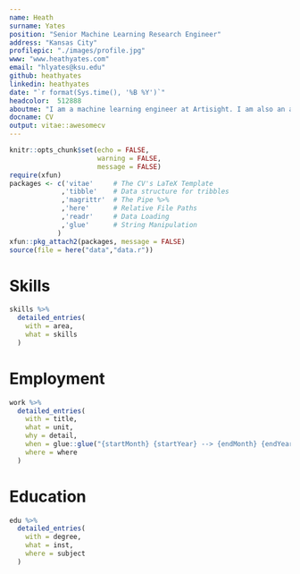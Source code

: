 ```yaml
---
name: Heath 
surname: Yates
position: "Senior Machine Learning Research Engineer"
address: "Kansas City"
profilepic: "./images/profile.jpg"
www: "www.heathyates.com"
email: "hlyates@ksu.edu"
github: heathyates
linkedin: heathyates
date: "`r format(Sys.time(), '%B %Y')`"
headcolor:  512888
aboutme: "I am a machine learning engineer at Artisight. I am also an adjunct professor at Kansas State University. I like to innovate, solve problems, and write code. I have 7 years of combined experience in data analytics, software engineering, and research."
docname: CV
output: vitae::awesomecv
---
```

  
```r
knitr::opts_chunk$set(echo = FALSE,
                      warning = FALSE,
                      message = FALSE)
require(xfun)
packages <- c('vitae'     # The CV's LaTeX Template
             ,'tibble'    # Data structure for tribbles
             ,'magrittr'  # The Pipe %>%
             ,'here'      # Relative File Paths
             ,'readr'     # Data Loading
             ,'glue'      # String Manipulation
            )
xfun::pkg_attach2(packages, message = FALSE)
source(file = here("data","data.r"))
```


# Skills

```r
skills %>%
  detailed_entries(
    with = area,
    what = skills
  )
```


# Employment

```r
work %>%
  detailed_entries(
    with = title,
    what = unit,
    why = detail,
    when = glue::glue("{startMonth} {startYear} --> {endMonth} {endYear}",.na = ""),
    where = where
  )
```


# Education

```r
edu %>%
  detailed_entries(
    with = degree,
    what = inst,
    where = subject
  )
```